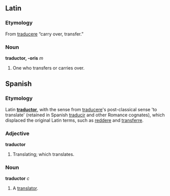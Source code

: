 ==Latin==
===Etymology===
From [[traducere]] “carry over, transfer.”

===Noun===
'''traductor, -oris''' ''m'' 
# One who transfers or carries over.

==Spanish==
===Etymology===
Latin '''[[#Latin|traductor]]''', with the sense from  [[traducere]]'s post-classical sense 'to translate' (retained in Spanish [[traducir]] and other Romance cognates), which displaced the original Latin terms, such as [[reddere]] and [[transferre]].

===Adjective===
'''traductor''' 
# Translating; which translates.

===Noun===
'''traductor''' ''c''
# A [[translator]].